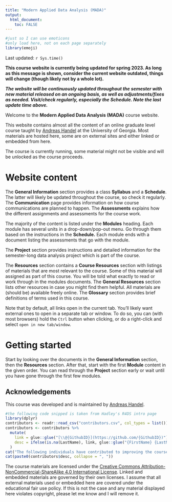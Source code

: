 ---
title: "Modern Applied Data Analysis (MADA)"
output: 
  html_document:
    toc: FALSE
---


```{r, include = FALSE}
#just so I can use emoticons
#only load here, not on each page separately
library(emoji)
```


<!-- Some trickery to get the logo to show -->
<script>
   $(document).ready(function() {
     $head = $('#header');
     $head.prepend('<img src=\"media/MADAlogo.png\" style=\"float: right; border: none; width: 150px;\"/>')
   });
</script>


Last updated: `r Sys.time()`


**This course website is currently being updated for spring 2023. As long as this message is shown, consider the current website outdated, things will change (though likely not by a whole lot).**

_**The website will be continuously updated throughout the semester with new material released on an ongoing basis, as well as adjustments/fixes as needed. Visit/check regularly, especially the Schedule. Note the last update time above.**_

Welcome to the **Modern Applied Data Analysis (MADA)** course website.

This website contains almost all the content of an online graduate level course taught by [Andreas Handel](https://www.andreashandel.com/) at the University of Georgia. Most materials are hosted here, some are on external sites and either linked or embedded from here.

The course is currently running, some material might not be visible and will be unlocked as the course proceeds. 

<!-- At this point, all materials are online and will remain so with likely only small updates happening on an ongoing basis and larger updates expected once the course runs again.  -->


# Website content

The __General Information__ section provides a class __Syllabus__ and a __Schedule__. The latter will likely be updated throughout the course, so check it regularly. The __Communication__ page provides information on how course communications are planned to happen. The __Assessments__ explains how the different assignments and assessments for the course work.

The majority of the content is listed under the __Modules__ heading. Each module has several units in a drop-down/pop-out menu. Go through them based on the instructions in the __Schedule.__ Each module ends with a document listing the assessments that go with the module.

The __Project__ section provides instructions and detailed information for the semester-long data analysis project which is part of the course. 

The __Resources__ section contains a __Course Resources__ section with listings of materials that are most relevant to the course. Some of this material will assigned as part of this course. You will be told what exactly to read or work through in the modules documents. The __General Resources__ section lists other resources in case you might find them helpful. All materials are (should be) available freely online. The __Glossary__ section provides brief definitions of terms used in this course. 

Note that by default, all links open in the current tab. You'll likely want external ones to open in a separate tab or window. To do so, you can (with most browsers) hold the `Ctrl` button when clicking, or do a right-click and select `open in new tab/window`.


# Getting started

Start by looking over the documents in the __General Information__ section, then the __Resources__ section. After that, start with the first __Module__ content in the given order. You can read through the __Project__ section early or wait until you have gone through the first few modules.


## Acknowledgements

This course was developed and is maintained by [Andreas Handel](https://www.andreashandel.com/).

```{r, results = "asis", echo = FALSE, message = FALSE, warning=FALSE}
#the following code snipped is taken from Hadley's R4DS intro page
library(dplyr)
contributors <- readr::read_csv("contributors.csv", col_types = list())
contributors <- contributors %>% 
  mutate(
    link = glue::glue("[\\@{GithubID}](https://github.com/{GithubID})"),
    desc = ifelse(is.na(LastName), link, glue::glue("{FirstName} {LastName} ({link})"))
  )
cat("The following individuals have contributed to improving the course:\n")
cat(paste0(contributors$desc, collapse = ", "))
```

<!-- Some icons come from [Desirée De Leon](https://desiree.rbind.io/post/2019/making-tip-boxes-with-bookdown-and-rmarkdown/). -->

The course materials are licensed under the [Creative Commons Attribution-NonCommercial-ShareAlike 4.0 International License](http://creativecommons.org/licenses/by-nc-sa/4.0/). Linked and embedded materials are governed by their own licenses. I assume that all external materials used or embedded here are covered under the educational fair use policy. If this is not the case and any material displayed here violates copyright, please let me know and I will remove it.


  
